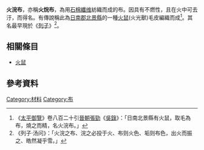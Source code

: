 '''火浣布'''，亦稱'''火烷布'''，為用[[石棉|石棉纖维]]紡織而成的布。因具有不燃性，且在火中可去汙，而得名。有傳說稱此為[[日南郡|日南郡]][[北景縣|北景縣]]的一種[[火鼠|火鼠]](火光獸)毛皮編織而成<ref>《[[太平御覽|太平御覽]]》卷八百二十引[[晉朝|晉朝]][[張勁|張勁]]《[[吳錄|吳錄]]》：「日南北景縣有火鼠，取毛為布，燒之而精，名火浣布。」</ref>。其名最早現於《[[列子|列子]]》<ref>《列子·汤问》：「火浣之布、浣之必投于火、布则火色、垢则布色，出火而振之、皓然凝乎雪。」</ref>。

== 相關條目 ==
*[[火鼠|火鼠]]

== 參考資料 ==
<references />

[[Category:材料|Category:材料]]
[[Category:布|Category:布]]